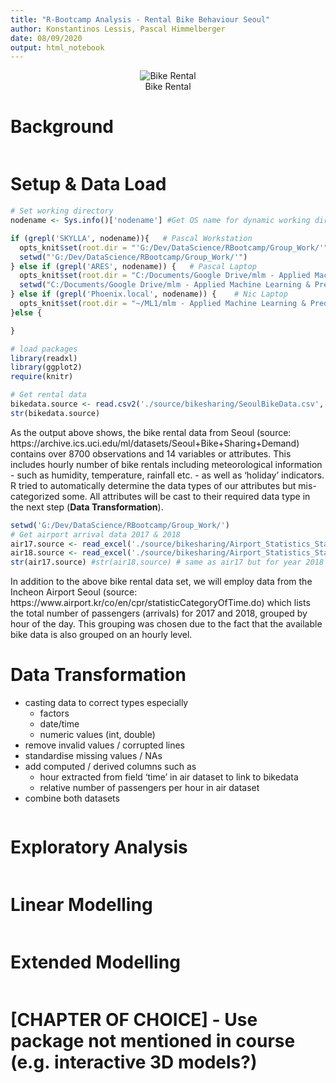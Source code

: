 ```yaml
---
title: "R-Bootcamp Analysis - Rental Bike Behaviour Seoul"
author: Konstantinos Lessis, Pascal Himmelberger
date: 08/09/2020
output: html_notebook
---
```

<center>
![Bike Rental](./img/rental.jpg)
</center>

# Background

```r

```

# Setup & Data Load

```r
# Set working directory
nodename <- Sys.info()['nodename'] #Get OS name for dynamic working directory setting

if (grepl('SKYLLA', nodename)){   # Pascal Workstation
  opts_knit$set(root.dir = "'G:/Dev/DataScience/RBootcamp/Group_Work/'")
  setwd("'G:/Dev/DataScience/RBootcamp/Group_Work/'")
} else if (grepl('ARES', nodename)) {   # Pascal Laptop
  opts_knit$set(root.dir = "C:/Documents/Google Drive/mlm - Applied Machine Learning & Predictive Modelling")
  setwd("C:/Documents/Google Drive/mlm - Applied Machine Learning & Predictive Modelling")
} else if (grepl('Phoenix.local', nodename)) {    # Nic Laptop
  opts_knit$set(root.dir = "~/ML1/mlm - Applied Machine Learning & Predictive Modelling")
}else {

}

# load packages
library(readxl)
library(ggplot2)
require(knitr)

# Get rental data
bikedata.source <- read.csv2('./source/bikesharing/SeoulBikeData.csv', sep=c(','))
str(bikedata.source)
```
As the output above shows, the bike rental data from Seoul (source: https://archive.ics.uci.edu/ml/datasets/Seoul+Bike+Sharing+Demand) contains over 8700 observations and 14 variables or attributes. This includes hourly number of bike rentals including meteorological information - such as humidity, temperature, rainfall etc. -  as well as 'holiday' indicators.
R tried to automatically determine the data types of our attributes but mis-categorized some. All attributes will be cast to their required data type in the next step (**Data Transformation**).

```r
setwd('G:/Dev/DataScience/RBootcamp/Group_Work/')
# Get airport arrival data 2017 & 2018
air17.source <- read_excel('./source/bikesharing/Airport_Statistics_Stat_by_Time_of_Day_201701_201712_edited.xls', sheet = 1)
air18.source <- read_excel('./source/bikesharing/Airport_Statistics_Stat_by_Time_of_Day_201801_201812_edited.xls', sheet = 1)
str(air17.source) #str(air18.source) # same as air17 but for year 2018

```
In addition to the above bike rental data set, we will employ data from the Incheon Airport Seoul (source: https://www.airport.kr/co/en/cpr/statisticCategoryOfTime.do) which lists the total number of passengers (arrivals) for 2017 and 2018, grouped by hour of the day. This grouping was chosen due to the fact that the available bike data is also grouped on an hourly level.


# Data Transformation

* casting data to correct types especially
    + factors
    + date/time
    + numeric values (int, double)
* remove invalid values / corrupted lines
* standardise missing values / NAs
* add computed / derived columns such as
    + hour extracted from field 'time' in air dataset to link to bikedata
    + relative number of passengers per hour in air dataset
* combine both datasets


```r

```

# Exploratory Analysis
```r

```

# Linear Modelling

```r

```

# Extended Modelling
```r

```

# [CHAPTER OF CHOICE] - Use package not mentioned in course (e.g. interactive 3D models?)
```r

```
